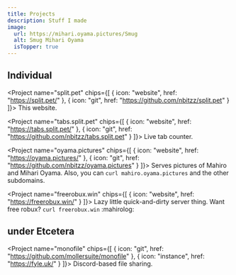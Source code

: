 ```yaml
---
title: Projects
description: Stuff I made
image:
  url: https://mihari.oyama.pictures/Smug
  alt: Smug Mihari Oyama
  isTopper: true
---
```


<h2 class="sectionDenoter">Individual</h2>

<Project name="split.pet" chips={[
  { icon: "website", href: "https://split.pet/" },
  { icon: "git", href: "https://github.com/nbitzz/split.pet" }
]}>
  This website.
</Project>

<Project name="tabs.split.pet" chips={[
  { icon: "website", href: "https://tabs.split.pet/" },
  { icon: "git", href: "https://github.com/nbitzz/tabs.split.pet" }
]}>
  Live tab counter.
</Project>

<Project name="oyama.pictures" chips={[
  { icon: "website", href: "https://oyama.pictures/" },
  { icon: "git", href: "https://github.com/nbitzz/oyama.pictures" }
]}>
  Serves pictures of Mahiro and Mihari Oyama. Also, you can `curl mahiro.oyama.pictures` and the other subdomains.
</Project>

<Project name="freerobux.win" chips={[
  { icon: "website", href: "https://freerobux.win/" }
]}>
  Lazy little quick-and-dirty server thing. Want free robux? `curl freerobux.win` :mahirolog:
</Project>

<h2 class="sectionDenoter">under Etcetera</h2>

<Project name="monofile" chips={[
  { icon: "git", href: "https://github.com/mollersuite/monofile" },
  { icon: "instance", href: "https://fyle.uk/" }
]}>
  Discord-based file sharing.
</Project>
